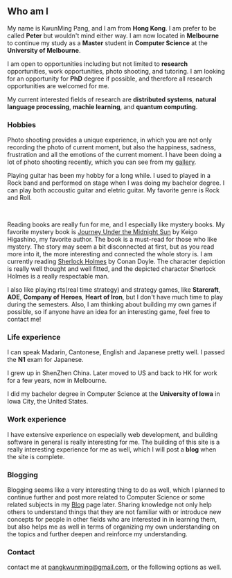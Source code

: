 ## Who am I

My name is KwunMing Pang, and I am from **Hong Kong**. I am prefer to be called **Peter** but wouldn't mind either way. 
I am now located in **Melbourne** to continue my study as a **Master** student 
in **Computer Science** at the **University of Melbourne**. 

I am open to opportunities including but not limited to **research** opportunities, work opportunities, photo shooting, and tutoring. 
I am looking for an opportunity for **PhD** degree if possible, and therefore all research opportunities are welcomed for me. 

My current interested fields of research are **distributed systems**, **natural language processing**, **machie learning**, and **quantum computing**. 

### Hobbies

Photo shooting provides a unique experience, in which you are not only recording the photo of current moment, but also the happiness, sadness,  
frustration and all the emotions of the current moment. I have been doing a lot of photo shooting recently, which you can see from my [gallery](/gallery). 

Playing guitar has been my hobby for a long while. I used to played in a Rock band and performed on stage when I was doing my bachelor degree. I can play both 
accoustic guitar and eletric guitar. My favorite genre is Rock and Roll. 

<VideoPlayer file="/assets/peter_here_comes.mp4" />

<br/>

Reading books are really fun for me, and I especially like mystery books. 
My favorite mystery book is [Journey Under the Midnight Sun](https://www.goodreads.com/en/book/show/19256975) by Keigo Higashino, my favorite author. 
The book is a must-read for those who like mystery. The story may seem a bit disconnected at first, but as you read more into it, 
the more interesting and connected the whole story is. I am currently reading [Sherlock Holmes](https://sherlock-holm.es/) by Conan Doyle. 
The character depiction is really well thought and well fitted, 
and the depicted character Sherlock Holmes is a really respectable man. 

I also like playing rts(real time strategy) and strategy games, like **Starcraft**, **AOE**, **Company of Heroes**, **Heart of Iron**, but I don't have much 
time to play during the semesters. Also, I am thinking about building my own games if possible, so if anyone have an idea for an interesting game, feel free to contact me! 

### Life experience

I can speak Madarin, Cantonese, English and Japanese pretty well. I passed the **N1** exam for Japanese. 

I grew up in ShenZhen China. Later moved to US and back to HK for work for a few years, now in Melbourne. 

I did my bachelor degree in Computer Science at the **University of Iowa** in Iowa City, the United States. 

[comment]: # (USA high school, unique exp, different countries, being exposed to manifold culture, AUS HK China JAPAN USA, especially good culture acceptance. )

### Work experience

I have extensive experience on especially web development, and building software in general is really interesting for me. The building of this site is 
a really interesting experience for me as well, which I will post a **blog** when the site is complete. 

<PDFReader file="/assets/Peter_CV.pdf" />

### Blogging

Blogging seems like a very interesting thing to do as well, which I planned to continue further and post more related to Computer Science or some related subjects
in my [Blog](/blog) page later. Sharing knowledge not only help others to understand things that they are not familiar with or introduce new concepts for people in other fields who 
are interested in in learning them, but also helps me as well in terms of organizing my own understanding on the topics and further deepen and reinforce my understanding. 

### Contact

contact me at [pangkwunming@gmail.com](mailto:pangkwunming@gmail.com), or the following options as well. 

<FollowMe col={false}/>
